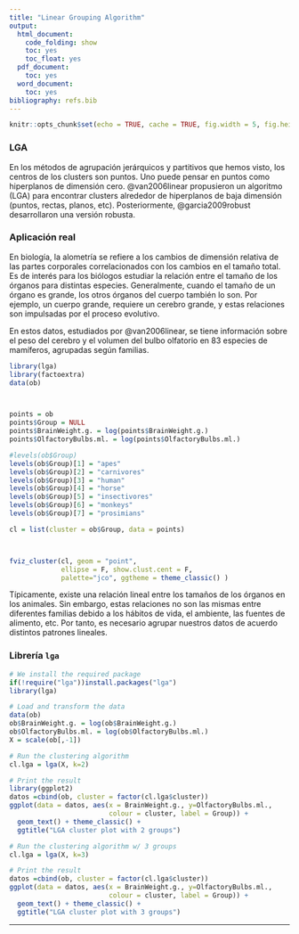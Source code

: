 ```yaml
---
title: "Linear Grouping Algorithm"
output:
  html_document:
    code_folding: show
    toc: yes
    toc_float: yes
  pdf_document:
    toc: yes
  word_document:
    toc: yes
bibliography: refs.bib
---
```


```r
knitr::opts_chunk$set(echo = TRUE, cache = TRUE, fig.width = 5, fig.height = 4, fig.align = 'center')
```

### LGA

En los métodos de agrupación jerárquicos y partitivos que hemos visto, los centros de los clusters son puntos. Uno puede pensar en puntos como hiperplanos de dimensión cero. @van2006linear propusieron un algoritmo (LGA) para encontrar clusters alrededor de hiperplanos de baja dimensión (puntos, rectas, planos, etc). Posteriormente, @garcia2009robust desarrollaron una versión robusta.

### Aplicación real

En biología, la alometría se refiere a los cambios de dimensión relativa de las partes corporales correlacionados con los cambios en el tamaño total. Es de interés para los biólogos estudiar la relación entre el tamaño de los órganos para distintas especies. Generalmente, cuando el tamaño de un órgano es grande, los otros órganos del cuerpo también lo son. Por ejemplo, un cuerpo grande, requiere un cerebro grande, y estas relaciones son impulsadas por el proceso evolutivo.

En estos datos, estudiados por @van2006linear, se tiene información sobre el peso del cerebro y el volumen del bulbo olfatorio en  83 especies de mamíferos, agrupadas según familias.

```r
library(lga)
library(factoextra)
data(ob)



points = ob
points$Group = NULL
points$BrainWeight.g. = log(points$BrainWeight.g.)
points$OlfactoryBulbs.ml. = log(points$OlfactoryBulbs.ml.)

#levels(ob$Group)
levels(ob$Group)[1] = "apes"
levels(ob$Group)[2] = "carnivores"
levels(ob$Group)[3] = "human"
levels(ob$Group)[4] = "horse"
levels(ob$Group)[5] = "insectivores"
levels(ob$Group)[6] = "monkeys"
levels(ob$Group)[7] = "prosimians"

cl = list(cluster = ob$Group, data = points)



fviz_cluster(cl, geom = "point", 
             ellipse = F, show.clust.cent = F, 
             palette="jco", ggtheme = theme_classic() )

```

Típicamente, existe una relación lineal entre los tamaños de los órganos en los animales. Sin embargo, estas relaciones no son las mismas entre diferentes familias debido a los hábitos de vida, el ambiente, las fuentes de alimento, etc. Por tanto, es necesario agrupar nuestros datos de acuerdo distintos patrones lineales.

### Librería `lga`

```r
# We install the required package
if(!require("lga"))install.packages("lga")
library(lga)

# Load and transform the data
data(ob)
ob$BrainWeight.g. = log(ob$BrainWeight.g.)
ob$OlfactoryBulbs.ml. = log(ob$OlfactoryBulbs.ml.)
X = scale(ob[,-1])

# Run the clustering algorithm
cl.lga = lga(X, k=2)

# Print the result
library(ggplot2)
datos =cbind(ob, cluster = factor(cl.lga$cluster))
ggplot(data = datos, aes(x = BrainWeight.g., y=OlfactoryBulbs.ml., 
                         colour = cluster, label = Group)) +
  geom_text() + theme_classic() +
  ggtitle("LGA cluster plot with 2 groups")

```

```r
# Run the clustering algorithm w/ 3 groups
cl.lga = lga(X, k=3)

# Print the result
datos =cbind(ob, cluster = factor(cl.lga$cluster))
ggplot(data = datos, aes(x = BrainWeight.g., y=OlfactoryBulbs.ml., 
                         colour = cluster, label = Group)) +
  geom_text() + theme_classic() +
  ggtitle("LGA cluster plot with 3 groups")
```

-----------------------------